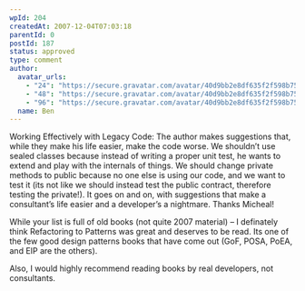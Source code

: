 ```yaml
---
wpId: 204
createdAt: 2007-12-04T07:03:18
parentId: 0
postId: 187
status: approved
type: comment
author:
  avatar_urls:
    - "24": "https://secure.gravatar.com/avatar/40d9bb2e8df635f2f598b7577c5b3eb9?s=24&d=mm&r=g"
    - "48": "https://secure.gravatar.com/avatar/40d9bb2e8df635f2f598b7577c5b3eb9?s=48&d=mm&r=g"
    - "96": "https://secure.gravatar.com/avatar/40d9bb2e8df635f2f598b7577c5b3eb9?s=96&d=mm&r=g"
  name: Ben
---
```


Working Effectively with Legacy Code: The author makes suggestions that, while they make his life easier, make the code worse. We shouldn’t use sealed classes because instead of writing a proper unit test, he wants to extend and play with the internals of things. We should change private methods to public because no one else is using our code, and we want to test it (its not like we should instead test the public contract, therefore testing the private!). It goes on and on, with suggestions that make a consultant’s life easier and a developer’s a nightmare. Thanks Micheal!

While your list is full of old books (not quite 2007 material) – I definately think Refactoring to Patterns was great and deserves to be read. Its one of the few good design patterns books that have come out (GoF, POSA, PoEA, and EIP are the others).

Also, I would highly recommend reading books by real developers, not consultants.